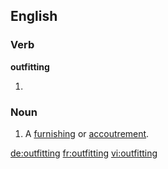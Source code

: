 ==English==

===Verb===
'''outfitting'''

# {{present participle of|outfit}}

===Noun===
{{en-noun}}

# {{chiefly|in the plural}} A [[furnishing]] or [[accoutrement]].

[[de:outfitting]]
[[fr:outfitting]]
[[vi:outfitting]]